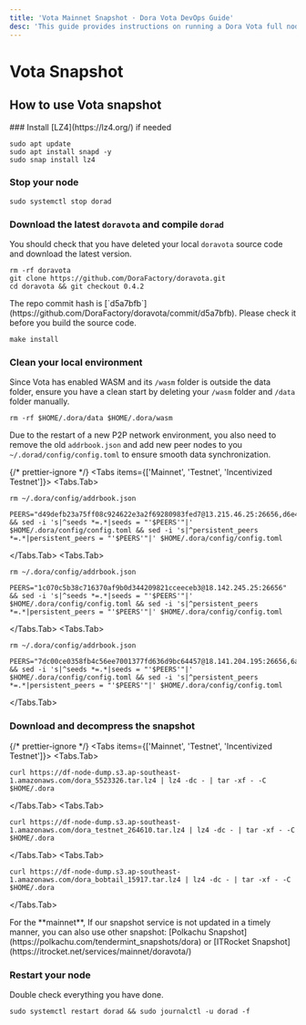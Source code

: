 ```yaml
---
title: 'Vota Mainnet Snapshot · Dora Vota DevOps Guide'
desc: 'This guide provides instructions on running a Dora Vota full node and setting up as a validator. It covers hardware requirements, port and chain configurations, and the process of starting a node and registering as a validator. Ensure your environment meets all requirements to operate Dora Vota nodes successfully.'
---
```



# Vota Snapshot

## How to use Vota snapshot

<Steps>
### Install [LZ4](https://lz4.org/) if needed

```shell
sudo apt update
sudo apt install snapd -y
sudo snap install lz4
```

### Stop your node

```shell
sudo systemctl stop dorad
```

### Download the latest `doravota` and compile `dorad`

You should check that you have deleted your local `doravota` source code and download the latest version.

```shell
rm -rf doravota
git clone https://github.com/DoraFactory/doravota.git
cd doravota && git checkout 0.4.2
```

<Callout type="warning">
  The repo commit hash is
  [`d5a7bfb`](https://github.com/DoraFactory/doravota/commit/d5a7bfb). Please
  check it before you build the source code.
</Callout>

```shell
make install
```

### Clean your local environment

Since Vota has enabled WASM and its `/wasm` folder is outside the data folder, ensure you have a clean start by deleting your `/wasm` folder and `/data` folder manually.

```shell
rm -rf $HOME/.dora/data $HOME/.dora/wasm
```

Due to the restart of a new P2P network environment, you also need to remove the old `addrbook.json` and add new peer nodes to you `~/.dorad/config/config.toml` to ensure smooth data synchronization.

{/* prettier-ignore */}
<Tabs items={['Mainnet', 'Testnet', 'Incentivized Testnet']}>
  <Tabs.Tab>
  ```shell
  rm ~/.dora/config/addrbook.json
  
  PEERS="d49defb23a75ff08c924622e3a2f69280983fed7@13.215.46.25:26656,d6e42c70316e354dcb44fd3a86e97b64fa99fc5e@54.179.177.80:26656,220204926f8da0e197572d458e205608306f1ed1@54.251.131.190:26656" && sed -i 's|^seeds *=.*|seeds = "'$PEERS'"|' $HOME/.dora/config/config.toml && sed -i 's|^persistent_peers *=.*|persistent_peers = "'$PEERS'"|' $HOME/.dora/config/config.toml
  ```
  </Tabs.Tab>
  <Tabs.Tab>
  ```shell
  rm ~/.dora/config/addrbook.json
  
  PEERS="1c070c5b38c716370af9b0d344209821cceeceb3@18.142.245.25:26656" && sed -i 's|^seeds *=.*|seeds = "'$PEERS'"|' $HOME/.dora/config/config.toml && sed -i 's|^persistent_peers *=.*|persistent_peers = "'$PEERS'"|' $HOME/.dora/config/config.toml
  ```
  </Tabs.Tab>
  <Tabs.Tab>
  ```shell
  rm ~/.dora/config/addrbook.json
  
  PEERS="7dc00ce0358fb4c56ee7001377fd636d9bc64457@18.141.204.195:26656,6ac2713480c066c9146b4a310250926f3eeae4b6@3.0.51.24:26656" && sed -i 's|^seeds *=.*|seeds = "'$PEERS'"|' $HOME/.dora/config/config.toml && sed -i 's|^persistent_peers *=.*|persistent_peers = "'$PEERS'"|' $HOME/.dora/config/config.toml
  ```
  </Tabs.Tab>
</Tabs>

### Download and decompress the snapshot

{/* prettier-ignore */}
<Tabs items={['Mainnet', 'Testnet', 'Incentivized Testnet']}>
  <Tabs.Tab>
  ```shell
  curl https://df-node-dump.s3.ap-southeast-1.amazonaws.com/dora_5523326.tar.lz4 | lz4 -dc - | tar -xf - -C $HOME/.dora
  ```
  </Tabs.Tab>
  <Tabs.Tab>
   ```shell
  curl https://df-node-dump.s3.ap-southeast-1.amazonaws.com/dora_testnet_264610.tar.lz4 | lz4 -dc - | tar -xf - -C $HOME/.dora
  ```
  </Tabs.Tab>
  <Tabs.Tab>
   ```shell
  curl https://df-node-dump.s3.ap-southeast-1.amazonaws.com/dora_bobtail_15917.tar.lz4 | lz4 -dc - | tar -xf - -C $HOME/.dora
  ```
  </Tabs.Tab>
</Tabs>

<Callout type="info">
  For the **mainnet**, If our snapshot service is not updated in a timely manner, you can also use other snapshot: [Polkachu Snapshot](https://polkachu.com/tendermint_snapshots/dora) or [ITRocket
  Snapshot](https://itrocket.net/services/mainnet/doravota/)
</Callout>

### Restart your node

Double check everything you have done.

```shell
sudo systemctl restart dorad && sudo journalctl -u dorad -f
```

</Steps>
